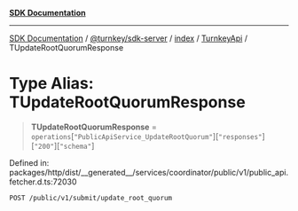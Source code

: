 [**SDK Documentation**](../../../../../../README.mdx)

***

[SDK Documentation](../../../../../../packages.mdx) / [@turnkey/sdk-server](../../../../README.mdx) / [index](../../../README.mdx) / [TurnkeyApi](../README.mdx) / TUpdateRootQuorumResponse

# Type Alias: TUpdateRootQuorumResponse

> **TUpdateRootQuorumResponse** = `operations`\[`"PublicApiService_UpdateRootQuorum"`\]\[`"responses"`\]\[`"200"`\]\[`"schema"`\]

Defined in: packages/http/dist/\_\_generated\_\_/services/coordinator/public/v1/public\_api.fetcher.d.ts:72030

`POST /public/v1/submit/update_root_quorum`
